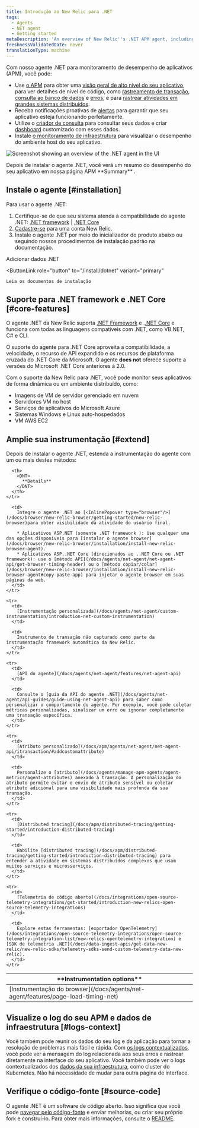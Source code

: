 ```yaml
---
title: Introdução ao New Relic para .NET
tags:
  - Agents
  - NET agent
  - Getting started
metaDescription: 'An overview of New Relic''s .NET APM agent, including features, resources for installation, configuration, and troubleshooting.'
freshnessValidatedDate: never
translationType: machine
---
```



Com nosso agente .NET para monitoramento de desempenho de aplicativos (APM), você pode:

* Use [o APM](/docs/apm/new-relic-apm/getting-started/welcome-new-relic-apm) para obter uma [visão geral de alto nível do seu aplicativo](/docs/apm/applications-menu/monitoring/apm-overview-page), para ver detalhes de nível de código, como [rastreamento de transação](/docs/apm/transactions/transaction-traces/transaction-traces), [consulta ao banco de dados](/docs/apm/transactions/transaction-traces/sql-statements) e [erros](/docs/apm/applications-menu/events/view-apm-error-analytics), e para [rastrear atividades em grandes sistemas distribuídos](/docs/apm/distributed-tracing/getting-started/introduction-distributed-tracing).
* Receba notificações proativas de [alertas](/docs/alerts/alert-policies/understanding-alert-policies/alerting-new-relic) para garantir que seu aplicativo esteja funcionando perfeitamente.
* Utilize o [criador de consulta](/docs/query-your-data/explore-query-data/query-builder/use-advanced-nrql-mode-specify-data) para consultar seus dados e criar [dashboard](/docs/query-your-data/explore-query-data/dashboards/introduction-new-relic-one-dashboards) customizado com esses dados.
* Instale [o monitoramento de infraestrutura](/docs/infrastructure/new-relic-infrastructure/installation/install-infrastructure-windows-server) para visualizar o desempenho do ambiente host do seu aplicativo.

<img
  title="Screenshot showing an overview of the .NET agent in the UI"
  alt="Screenshot showing an overview of the .NET agent in the UI"
  src={apmOverviewoftheDotnetAgent}
/>

<figcaption>
  Depois de instalar o agente .NET, você verá um resumo do desempenho do seu aplicativo em nossa página APM <DNT>**Summary**</DNT> .
</figcaption>

## Instale o agente [#installation]

Para usar o agente .NET:

1. Certifique-se de que seu sistema atenda à compatibilidade do agente .NET: [.NET framework](/docs/apm/agents/net-agent/getting-started/net-agent-compatibility-requirements-net-framework) \| [.NET Core](/docs/apm/agents/net-agent/getting-started/net-agent-compatibility-requirements-net-core)
2. [Cadastre-se](https://newrelic.com/signup) para uma conta New Relic.
3. Instale o agente .NET por meio do inicializador do produto abaixo ou seguindo nossos procedimentos de instalação padrão na documentação.

<ButtonGroup>
  <ButtonLink
    role="button"
    to="https://one.newrelic.com/marketplace/install-data-source?state=3782cb1e-1733-6408-71c3-c3474a90bc07"
    variant="primary"
  >
    Adicionar dados .NET
  </ButtonLink>

  <ButtonLink
    role="button"
    to="/install/dotnet"
    variant="primary"
  >
    Leia os documentos de instalação
  </ButtonLink>
</ButtonGroup>

## Suporte para .NET framework e .NET Core [#core-features]

O agente .NET da New Relic suporta [.NET Framework](/docs/agents/net-agent/getting-started/compatibility-requirements-net-framework-agent) e .[.NET Core](/docs/agents/net-agent/getting-started/net-agent-compatibility-requirements-net-core) e funciona com todas as linguagens compatíveis com .NET, como VB.NET, C# e CLI.

O suporte do agente para .NET Core aproveita a compatibilidade, a velocidade, o recurso de API expandido e os recursos de plataforma cruzada do .NET Core da Microsoft. O agente <DNT>**does not**</DNT> oferece suporte a versões do Microsoft .NET Core anteriores à 2.0.

Com o suporte da New Relic para .NET, você pode monitor seus aplicativos de forma dinâmica ou em ambiente distribuído, como:

* Imagens de VM de servidor gerenciado em nuvem
* Servidores VM no host
* Serviços de aplicativos do Microsoft Azure
* Sistemas Windows e Linux auto-hospedados
* VM AWS EC2

## Amplie sua instrumentação [#extend]

Depois de instalar o agente .NET, estenda a instrumentação do agente com um ou mais destes métodos:

<table>
  <thead>
    <tr>
      <th style={{ width: "200px" }}>
        <DNT>
          **Instrumentation options**
        </DNT>
      </th>

      <th>
        <DNT>
          **Details**
        </DNT>
      </th>
    </tr>
  </thead>

  <tbody>
    <tr>
      <td>
        [Instrumentação do browser](/docs/agents/net-agent/features/page-load-timing-net)
      </td>

      <td>
        Integre o agente .NET ao [<InlinePopover type="browser"/>](/docs/browser/new-relic-browser/getting-started/new-relic-browser)para obter visibilidade da atividade do usuário final.

        * Aplicativos ASP.NET (somente .NET framework ): Use qualquer uma das opções disponíveis para [instalar o agente browser](/docs/browser/new-relic-browser/installation/install-new-relic-browser-agent).
        * Aplicativos ASP..NET Core (direcionados ao ..NET Core ou .NET framework): use o [método API](/docs/agents/net-agent/net-agent-api/get-browser-timing-header) ou o [método copiar/colar](/docs/browser/new-relic-browser/installation/install-new-relic-browser-agent#copy-paste-app) para injetar o agente browser em suas páginas da web.
      </td>
    </tr>

    <tr>
      <td>
        [Instrumentação personalizada](/docs/agents/net-agent/custom-instrumentation/introduction-net-custom-instrumentation)
      </td>

      <td>
        Instrumento de transação não capturado como parte da instrumentação framework automática da New Relic.
      </td>
    </tr>

    <tr>
      <td>
        [API do agente](/docs/agents/net-agent/features/net-agent-api)
      </td>

      <td>
        Consulte o [guia da API do agente .NET](/docs/agents/net-agent/api-guides/guide-using-net-agent-api) para saber como personalizar o comportamento do agente. Por exemplo, você pode coletar métricas personalizadas, sinalizar um erro ou ignorar completamente uma transação específica.
      </td>
    </tr>

    <tr>
      <td>
        [Atributo personalizado](/docs/apm/agents/net-agent/net-agent-api/itransaction/#addcustomattribute)
      </td>

      <td>
        Personalize o [atributo](/docs/agents/manage-apm-agents/agent-metrics/agent-attributes) anexado à transação. A personalização do atributo permite evitar o envio de atributo sensível ou coletar atributo adicional para uma visibilidade mais profunda da sua transação.
      </td>
    </tr>

    <tr>
      <td>
        [Distributed tracing](/docs/apm/distributed-tracing/getting-started/introduction-distributed-tracing)
      </td>

      <td>
        Habilite [distributed tracing](/docs/apm/distributed-tracing/getting-started/introduction-distributed-tracing) para entender a atividade em sistemas distribuídos complexos que usam muitos serviços e microsserviços.
      </td>
    </tr>

    <tr>
      <td>
        [Telemetria de código aberto](/docs/integrations/open-source-telemetry-integrations/get-started/introduction-new-relics-open-source-telemetry-integrations)
      </td>

      <td>
        Explore estas ferramentas: [exportador OpenTelemetry](/docs/integrations/open-source-telemetry-integrations/open-source-telemetry-integration-list/new-relics-opentelemetry-integration) e [SDK de telemetria .NET](/docs/data-ingest-apis/get-data-new-relic/new-relic-sdks/telemetry-sdks-send-custom-telemetry-data-new-relic).
      </td>
    </tr>
  </tbody>
</table>

## Visualize o log do seu APM e dados de infraestrutura [#logs-context]

Você também pode reunir os dados do seu log e da aplicação para tornar a resolução de problemas mais fácil e rápida. Com [os logs contextualizados](/docs/logs/logs-context/net-configure-logs-context-all), você pode ver a mensagem do log relacionada aos seus erros e rastrear diretamente na interface do seu aplicativo. Você também pode ver o logs contextualizados dos [dados da sua infraestrutura](/docs/logs/forward-logs/forward-your-logs-using-infrastructure-agent/), como cluster do Kubernetes. Não há necessidade de mudar para outra página de interface.

## Verifique o código-fonte [#source-code]

O agente .NET é um software de código aberto. Isso significa que você pode [navegar pelo código-fonte](https://github.com/newrelic/newrelic-dotnet-agent) e enviar melhorias, ou criar seu próprio fork e construí-lo. Para obter mais informações, consulte o [README](https://github.com/newrelic/newrelic-dotnet-agent/blob/main/README.md).
